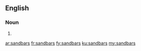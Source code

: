 {{also|sand bars}}
==English==

===Noun===
{{head|en|noun plural form}}

# {{plural of|sandbar|lang=en}}

[[ar:sandbars]]
[[fr:sandbars]]
[[fy:sandbars]]
[[ku:sandbars]]
[[my:sandbars]]